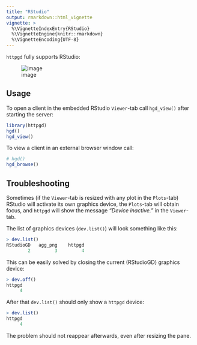 ```yaml
---
title: "RStudio"
output: rmarkdown::html_vignette
vignette: >
  %\VignetteIndexEntry{RStudio}
  %\VignetteEngine{knitr::rmarkdown}
  %\VignetteEncoding{UTF-8}
---
```


`httpgd` fully supports RStudio:

![image](https://user-images.githubusercontent.com/33600480/147690023-0544d9b8-a3a8-4c34-8201-60d1c193b0d8.png)

## Usage

To open a client in the embedded RStudio `Viewer`-tab call `hgd_view()` after starting the server:

```R
library(httpgd)
hgd()
hgd_view()
```

To view a client in an external browser window call:

```R
# hgd()
hgd_browse()
```

## Troubleshooting

Sometimes (if the `Viewer`-tab is resized with any plot in the `Plots`-tab) RStudio will activate its own graphics device, the `Plots`-tab will obtain focus, and `httpgd` will show the message _"Device inactive."_ in the `Viewer`-tab.

The list of graphics devices (`dev.list()`) will look something like this:

```R
> dev.list()
RStudioGD   agg_png    httpgd 
        2         3         4 
```

This can be easily solved by closing the current (RStudioGD) graphics device:

```R
> dev.off()
httpgd 
     4 
```

After that `dev.list()` should only show a `httpgd` device:

```R
> dev.list()
httpgd 
     4 
```

The problem should not reappear afterwards, even after resizing the pane.